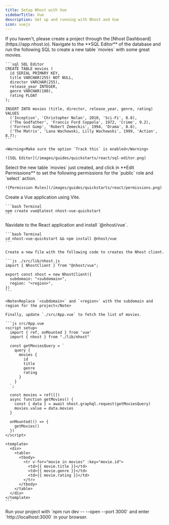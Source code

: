 ```yaml
---
title: Setup Nhost with Vue
sidebarTitle: Vue
description: Get up and running with Nhost and Vue
icon: vuejs
---
```


<Steps>
  <Step title="Create Project">
    If you haven't, please create a project through the [Nhost Dashboard](https://app.nhost.io).
  </Step>

  <Step title="Setup Database">
    Navigate to the **SQL Editor** of the database and run the following SQL to create a new table `movies` with some great movies.

    ```sql SQL Editor
    CREATE TABLE movies (
      id SERIAL PRIMARY KEY,
      title VARCHAR(255) NOT NULL,
      director VARCHAR(255),
      release_year INTEGER,
      genre VARCHAR(100),
      rating FLOAT
    );

    INSERT INTO movies (title, director, release_year, genre, rating) VALUES
      ('Inception', 'Christopher Nolan', 2010, 'Sci-Fi', 8.8),
      ('The Godfather', 'Francis Ford Coppola', 1972, 'Crime', 9.2),
      ('Forrest Gump', 'Robert Zemeckis', 1994, 'Drama', 8.8),
      ('The Matrix', 'Lana Wachowski, Lilly Wachowski', 1999, 'Action', 8.7);
    ```

    <Warning>Make sure the option `Track this` is enabled</Warning>

    ![SQL Editor](/images/guides/quickstarts/react/sql-editor.png)

  </Step>

  <Step title="permissions">
    Select the new table `movies` just created, and click in **Edit Permissions** to set the following permissions for the `public` role and `select` action.

    ![Permission Rules](/images/guides/quickstarts/react/permissions.png)

  </Step>

  <Step title="Setup a Vue Application">
    Create a Vue application using Vite.

    ```bash Terminal
    npm create vue@latest nhost-vue-quickstart
    ```

  </Step>

  <Step title="Install the Nhost package for Vue">
    Navidate to the React application and install `@nhost/vue`.

    ```bash Terminal
    cd nhost-vue-quickstart && npm install @nhost/vue
    ```

  </Step>

  <Step title="Configure the Nhost client and fetch the list of movies">

    Create a new file with the following code to creates the Nhost client.

    ```js ./src/lib/nhost.js
    import { NhostClient } from "@nhost/vue";

    export const nhost = new NhostClient({
      subdomain: "<subdomain>",
      region: "<region>",
    })
    ```

    <Note>Replace `<subdomain>` and `<region>` with the subdomain and region for the project</Note>

    Finally, update `./src/App.vue` to fetch the list of movies.

    ```js src/App.vue
    <script setup>
      import { ref, onMounted } from 'vue'
      import { nhost } from "./lib/nhost"

      const getMoviesQuery = `
        query {
          movies {
            id
            title
            genre
            rating
          }
        }
      `;

      const movies = ref([])
      async function getMovies() {
        const { data } = await nhost.graphql.request(getMoviesQuery)
        movies.value = data.movies
      }

      onMounted(() => {
        getMovies()
      })
    </script>

    <template>
      <div>
        <table>
          <tbody>
            <tr v-for="movie in movies" :key="movie.id">
              <td>{{ movie.title }}</td>
              <td>{{ movie.genre }}</td>
              <td>{{ movie.rating }}</td>
            </tr>
          </tbody>
        </table>
      </div>
    </template>
    ```

  </Step>

  <Step title="The end">
    Run your project with `npm run dev -- --open --port 3000` and enter `http://localhost:3000` in your browser.
  </Step>
</Steps>

```

```
